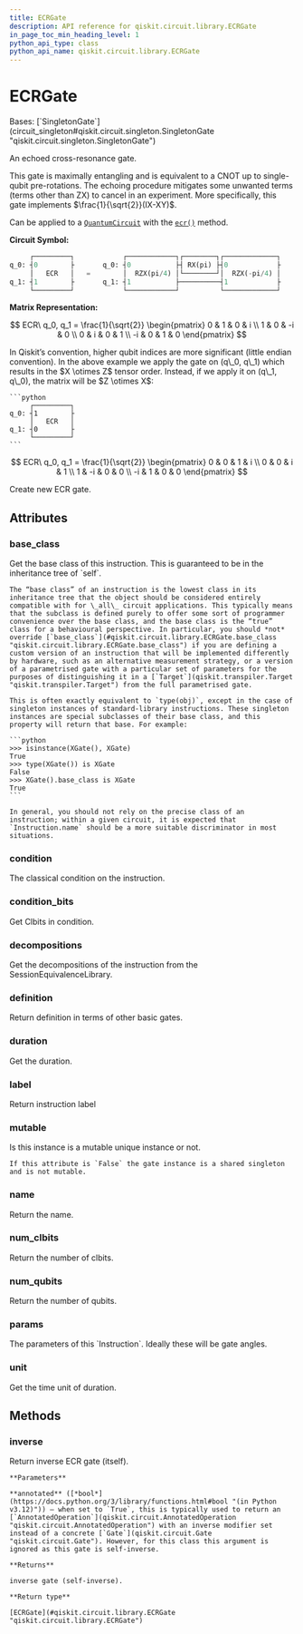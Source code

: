 ```yaml
---
title: ECRGate
description: API reference for qiskit.circuit.library.ECRGate
in_page_toc_min_heading_level: 1
python_api_type: class
python_api_name: qiskit.circuit.library.ECRGate
---
```


# ECRGate

<Class id="qiskit.circuit.library.ECRGate" isDedicatedPage={true} github="https://github.com/Qiskit/qiskit/tree/main/qiskit/circuit/library/standard_gates/ecr.py#L27-L127" signature="qiskit.circuit.library.ECRGate(*args, _force_mutable=False, **kwargs)" modifiers="class">
  Bases: [`SingletonGate`](circuit_singleton#qiskit.circuit.singleton.SingletonGate "qiskit.circuit.singleton.SingletonGate")

  An echoed cross-resonance gate.

  This gate is maximally entangling and is equivalent to a CNOT up to single-qubit pre-rotations. The echoing procedure mitigates some unwanted terms (terms other than ZX) to cancel in an experiment. More specifically, this gate implements $\frac{1}{\sqrt{2}}(IX-XY)$.

  Can be applied to a [`QuantumCircuit`](qiskit.circuit.QuantumCircuit "qiskit.circuit.QuantumCircuit") with the [`ecr()`](qiskit.circuit.QuantumCircuit#ecr "qiskit.circuit.QuantumCircuit.ecr") method.

  **Circuit Symbol:**

  ```python
       ┌─────────┐            ┌────────────┐┌────────┐┌─────────────┐
  q_0: ┤0        ├       q_0: ┤0           ├┤ RX(pi) ├┤0            ├
       │   ECR   │   =        │  RZX(pi/4) │└────────┘│  RZX(-pi/4) │
  q_1: ┤1        ├       q_1: ┤1           ├──────────┤1            ├
       └─────────┘            └────────────┘          └─────────────┘
  ```

  **Matrix Representation:**

$$
ECR\ q_0, q_1 = \frac{1}{\sqrt{2}}
\begin{pmatrix}
0   & 1   &  0  & i \\
1   & 0   &  -i & 0 \\
0   & i   &  0  & 1 \\
-i  & 0   &  1  & 0
\end{pmatrix}
$$

  <Admonition title="Note" type="note">
    In Qiskit’s convention, higher qubit indices are more significant (little endian convention). In the above example we apply the gate on (q\_0, q\_1) which results in the $X \otimes Z$ tensor order. Instead, if we apply it on (q\_1, q\_0), the matrix will be $Z \otimes X$:

    ```python
         ┌─────────┐
    q_0: ┤1        ├
         │   ECR   │
    q_1: ┤0        ├
         └─────────┘
    ```

$$
ECR\ q_0, q_1 = \frac{1}{\sqrt{2}}
\begin{pmatrix}
0   & 0   &  1  & i \\
0   & 0   &  i  & 1 \\
1   & -i  &  0  & 0 \\
-i  & 1   &  0  & 0
\end{pmatrix}
$$
  </Admonition>

  Create new ECR gate.

  ## Attributes

  ### base\_class

  <Attribute id="qiskit.circuit.library.ECRGate.base_class">
    Get the base class of this instruction. This is guaranteed to be in the inheritance tree of `self`.

    The “base class” of an instruction is the lowest class in its inheritance tree that the object should be considered entirely compatible with for \_all\_ circuit applications. This typically means that the subclass is defined purely to offer some sort of programmer convenience over the base class, and the base class is the “true” class for a behavioural perspective. In particular, you should *not* override [`base_class`](#qiskit.circuit.library.ECRGate.base_class "qiskit.circuit.library.ECRGate.base_class") if you are defining a custom version of an instruction that will be implemented differently by hardware, such as an alternative measurement strategy, or a version of a parametrised gate with a particular set of parameters for the purposes of distinguishing it in a [`Target`](qiskit.transpiler.Target "qiskit.transpiler.Target") from the full parametrised gate.

    This is often exactly equivalent to `type(obj)`, except in the case of singleton instances of standard-library instructions. These singleton instances are special subclasses of their base class, and this property will return that base. For example:

    ```python
    >>> isinstance(XGate(), XGate)
    True
    >>> type(XGate()) is XGate
    False
    >>> XGate().base_class is XGate
    True
    ```

    In general, you should not rely on the precise class of an instruction; within a given circuit, it is expected that `Instruction.name` should be a more suitable discriminator in most situations.
  </Attribute>

  ### condition

  <Attribute id="qiskit.circuit.library.ECRGate.condition">
    The classical condition on the instruction.
  </Attribute>

  ### condition\_bits

  <Attribute id="qiskit.circuit.library.ECRGate.condition_bits">
    Get Clbits in condition.
  </Attribute>

  ### decompositions

  <Attribute id="qiskit.circuit.library.ECRGate.decompositions">
    Get the decompositions of the instruction from the SessionEquivalenceLibrary.
  </Attribute>

  ### definition

  <Attribute id="qiskit.circuit.library.ECRGate.definition">
    Return definition in terms of other basic gates.
  </Attribute>

  ### duration

  <Attribute id="qiskit.circuit.library.ECRGate.duration">
    Get the duration.
  </Attribute>

  ### label

  <Attribute id="qiskit.circuit.library.ECRGate.label">
    Return instruction label
  </Attribute>

  ### mutable

  <Attribute id="qiskit.circuit.library.ECRGate.mutable">
    Is this instance is a mutable unique instance or not.

    If this attribute is `False` the gate instance is a shared singleton and is not mutable.
  </Attribute>

  ### name

  <Attribute id="qiskit.circuit.library.ECRGate.name">
    Return the name.
  </Attribute>

  ### num\_clbits

  <Attribute id="qiskit.circuit.library.ECRGate.num_clbits">
    Return the number of clbits.
  </Attribute>

  ### num\_qubits

  <Attribute id="qiskit.circuit.library.ECRGate.num_qubits">
    Return the number of qubits.
  </Attribute>

  ### params

  <Attribute id="qiskit.circuit.library.ECRGate.params">
    The parameters of this `Instruction`. Ideally these will be gate angles.
  </Attribute>

  ### unit

  <Attribute id="qiskit.circuit.library.ECRGate.unit">
    Get the time unit of duration.
  </Attribute>

  ## Methods

  ### inverse

  <Function id="qiskit.circuit.library.ECRGate.inverse" github="https://github.com/Qiskit/qiskit/tree/main/qiskit/circuit/library/standard_gates/ecr.py#L112-L124" signature="inverse(annotated=False)">
    Return inverse ECR gate (itself).

    **Parameters**

    **annotated** ([*bool*](https://docs.python.org/3/library/functions.html#bool "(in Python v3.12)")) – when set to `True`, this is typically used to return an [`AnnotatedOperation`](qiskit.circuit.AnnotatedOperation "qiskit.circuit.AnnotatedOperation") with an inverse modifier set instead of a concrete [`Gate`](qiskit.circuit.Gate "qiskit.circuit.Gate"). However, for this class this argument is ignored as this gate is self-inverse.

    **Returns**

    inverse gate (self-inverse).

    **Return type**

    [ECRGate](#qiskit.circuit.library.ECRGate "qiskit.circuit.library.ECRGate")
  </Function>
</Class>

